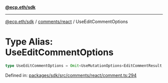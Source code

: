 [**@ecp.eth/sdk**](../../../index.mdx)

***

[@ecp.eth/sdk](/sdk-reference/index.mdx) / [comments/react](/sdk-reference/comments/react/index.mdx) / UseEditCommentOptions

# Type Alias: UseEditCommentOptions

```ts
type UseEditCommentOptions = Omit<UseMutationOptions<EditCommentResult, Error, UseEditCommentParams>, "mutationFn">;
```

Defined in: [packages/sdk/src/comments/react/comment.ts:294](https://github.com/ecp-eth/comments-monorepo/blob/main/packages/sdk/src/comments/react/comment.ts#L294)
